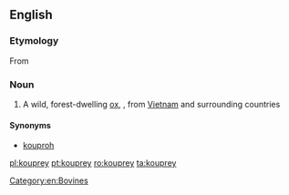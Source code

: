 ==English==

===Etymology===
From {{etyl|km|en}} {{m|km|គោព្រៃ}}

===Noun===
{{wikipedia}}
{{en-noun}}

# A wild, forest-dwelling [[ox]], {{taxlink|Bos sauveli|species|noshow=1}}, from [[Vietnam]] and surrounding countries

====Synonyms====
* [[kouproh]]

[[Category:en:Bovines]]

[[pl:kouprey]]
[[pt:kouprey]]
[[ro:kouprey]]
[[ta:kouprey]]